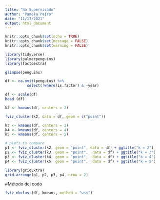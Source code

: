 ---
title: "No Supervisado"
author: "Pamela Pairo"
date: "11/17/2021"
output: html_document
---

```{r setup, include= FALSE}

knitr::opts_chunk$set(echo = TRUE)
knitr::opts_chunk$set(message = FALSE)
knitr::opts_chunk$set(warning = FALSE)

library(tidyverse)
library(palmerpenguins)
library(factoextra)
```

```{r}
glimpse(penguins)
```

```{r}
df <- na.omit(penguins) %>% 
          select(!where(is.factor) & -year)
```

```{r}
df <- scale(df)
head (df)
```

```{r}
k2 <- kmeans(df, centers = 2)
```

```{r}
fviz_cluster(k2, data = df, geom = c("point"))
```
```{r}
k3 <- kmeans(df, centers = 3)
k4 <- kmeans(df, centers = 4)
k5 <- kmeans(df, centers = 5)

# plots to compare
p1 <- fviz_cluster(k2, geom = "point", data = df) + ggtitle("k = 2")
p2 <- fviz_cluster(k3, geom = "point",  data = df) + ggtitle("k = 3")
p3 <- fviz_cluster(k4, geom = "point",  data = df) + ggtitle("k = 4")
p4 <- fviz_cluster(k5, geom = "point",  data = df) + ggtitle("k = 5")

library(gridExtra)
grid.arrange(p1, p2, p3, p4, nrow = 2)
```

#Método del codo

```{r}
fviz_nbclust(df, kmeans, method = "wss")
```

